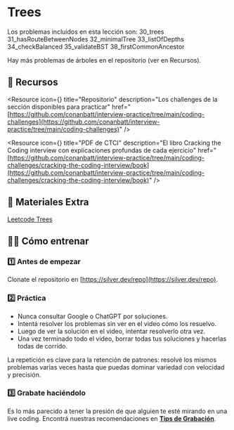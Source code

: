 

# Trees

Los problemas incluidos en esta lección son:
30_trees
31_hasRouteBetweenNodes
32_minimalTree
33_listOfDepths
34_checkBalanced
35_validateBST
38_firstCommonAncestor

Hay más problemas de árboles en el repositorio (ver en Recursos).

<IREmbed src="https://www.youtube.com/embed/fJq4IujeiVQ?si=VflwaiaLx0Ve2dYx"/>

## 🔗 Recursos

<Resource
icon={<LinkIcon className="color-4"/>}
title="Repositorio"
description="Los challenges de la sección disponibles para practicar"
href="[https://github.com/conanbatt/interview-practice/tree/main/coding-challenges](https://github.com/conanbatt/interview-practice/tree/main/coding-challenges)"
/>

<Resource
icon={<FilesIcon className="color-2"/>}
title="PDF de CTCI"
description="El libro Cracking the Coding interview con explicaciones profundas de cada ejercicio"
href="[https://github.com/conanbatt/interview-practice/tree/main/coding-challenges/cracking-the-coding-interview/book](https://github.com/conanbatt/interview-practice/tree/main/coding-challenges/cracking-the-coding-interview/book)"
/>

## 🌳 Materiales Extra

[Leetcode Trees](https://leetcode.com/problem-list/tree/)

## 🏋🏻 Cómo entrenar

### 1️⃣ Antes de empezar

Clonate el repositorio en [https://silver.dev/repo](https://silver.dev/repo).

### 2️⃣ Práctica

- Nunca consultar Google o ChatGPT por soluciones.
- Intentá resolver los problemas sin ver en el video cómo los resuelvo.
- Luego de ver la solución en el video, intentar resolverlo otra vez.
- Una vez terminado todo el video, borrar todas tus soluciones y hacerlas todas de corrido.

La repetición es clave para la retención de patrones: resolvé los mismos problemas varias veces hasta que puedas dominar variedad con velocidad y precisión.

### 3️⃣ Grabate haciéndolo

Es lo más parecido a tener la presión de que alguien te esté mirando en una live coding. Encontrá nuestras recomendaciones en [**Tips de Grabación**](https://docs.silver.dev/interview-ready/technical-fundamentals/ctci/tips-de-grabacion).
